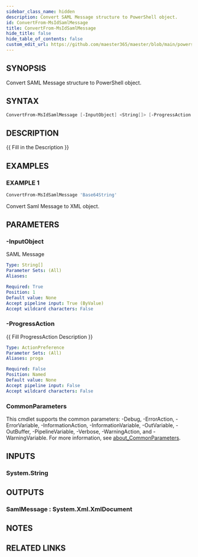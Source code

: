 ```yaml
---
sidebar_class_name: hidden
description: Convert SAML Message structure to PowerShell object.
id: ConvertFrom-MsIdSamlMessage
title: ConvertFrom-MsIdSamlMessage
hide_title: false
hide_table_of_contents: false
custom_edit_url: https://github.com/maester365/maester/blob/main/powershell/public/ConvertFrom-MsIdSamlMessage.ps1
---
```


## SYNOPSIS

Convert SAML Message structure to PowerShell object.

## SYNTAX

```powershell
ConvertFrom-MsIdSamlMessage [-InputObject] <String[]> [-ProgressAction <ActionPreference>] [<CommonParameters>]
```

## DESCRIPTION

\{\{ Fill in the Description \}\}

## EXAMPLES

### EXAMPLE 1

```powershell
ConvertFrom-MsIdSamlMessage 'Base64String'
```

Convert Saml Message to XML object.

## PARAMETERS

### -InputObject

SAML Message

```yaml
Type: String[]
Parameter Sets: (All)
Aliases:

Required: True
Position: 1
Default value: None
Accept pipeline input: True (ByValue)
Accept wildcard characters: False
```

### -ProgressAction

\{\{ Fill ProgressAction Description \}\}

```yaml
Type: ActionPreference
Parameter Sets: (All)
Aliases: proga

Required: False
Position: Named
Default value: None
Accept pipeline input: False
Accept wildcard characters: False
```

### CommonParameters

This cmdlet supports the common parameters: -Debug, -ErrorAction, -ErrorVariable, -InformationAction, -InformationVariable, -OutVariable, -OutBuffer, -PipelineVariable, -Verbose, -WarningAction, and -WarningVariable. For more information, see [about_CommonParameters](http://go.microsoft.com/fwlink/?LinkID=113216).

## INPUTS

### System.String

## OUTPUTS

### SamlMessage : System.Xml.XmlDocument

## NOTES

## RELATED LINKS
